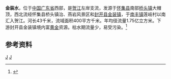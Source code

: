 {{Infobox River
  | river_name      = 金装水
  | image_name      =
  | image_size      = 
  | caption         = 
  | origin          = [[广东省|广东省]][[怀集县|怀集县]][[桥头镇_(怀集县)|桥头镇]]大帽顶
  | mouth           = 广东省[[封开县|封开县]][[南丰镇_(封开县)|南丰镇]]莲岐村[[贺江|贺江]]{{coord|23|48|36|N|111|48|23|E}}
  | basin_countries = 广东省怀集县、封开县
  | length          = 43 km
  | elevation       = 
  | mouth_elevation = 
  | discharge       = 5.54 m<sup>3</sup>/s
  | watershed       = 400 km<sup>2</sup>
}}
'''金装水'''，位于[[中国|中国]][[广东省|广东省]]西部，是[[贺江|贺江]]左岸支流，发源于[[怀集县|怀集县]]南部[[桥头镇_(怀集县)|桥头镇]]大帽顶，西北流经怀集县桥头镇治、燕岩风景区和[[封开县|封开县]][[金装镇|金装镇]]，于[[南丰镇_(封开县)|南丰镇]]莲岐村以南汇入贺江。河长43千米，流域面积400平方千米。年均径流量1.75亿立方米。下游封开县金装镇境内富[[黄金|黄金]]资源。枯水期流量少，易受污染。<ref name="中国河湖大典">{{cite book zh |author=《[[中国河湖大典|中国河湖大典]]》编纂委员会 |title=《中国河湖大典·珠江卷》 |format=M |edition=1 |location=北京 |publisher=中国水利水电出版社 |date=2013年1月 |pages=206页 |id= ISBN 978-7-5170-0561-2}}</ref>

==参考资料==
{{reflist}}

[[Category:賀江水系|J]]
[[Category:广东河流|J]]